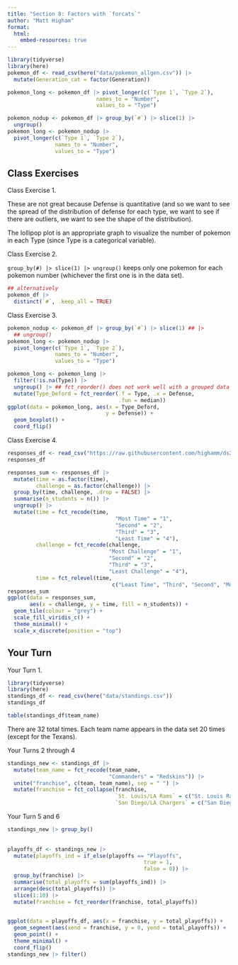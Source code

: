 ```yaml
---
title: "Section 8: Factors with `forcats`"
author: "Matt Higham"
format: 
  html:
    embed-resources: true
---
```



```r
library(tidyverse)
library(here)
pokemon_df <- read_csv(here("data/pokemon_allgen.csv")) |>
  mutate(Generation_cat = factor(Generation))

pokemon_long <- pokemon_df |> pivot_longer(c(`Type 1`, `Type 2`),
                            names_to = "Number",
                            values_to = "Type")

pokemon_nodup <- pokemon_df |> group_by(`#`) |> slice(1) |>
  ungroup()
pokemon_long <- pokemon_nodup |>
  pivot_longer(c(`Type 1`, `Type 2`),
               names_to = "Number",
               values_to = "Type")
```

## Class Exercises

Class Exercise 1.

These are not great because Defense is quantitative (and so we want to see the spread of the distribution of defense for each type, we want to see if there are outliers, we want to see the shape of the distribution).

The lollipop plot is an appropriate graph to visualize the number of pokemon in each Type (since Type is a categorical variable).

Class Exercise 2.

` group_by(#) |> slice(1) |> ungroup()` keeps only one pokemon for each pokemon number (whichever the first one is in the data set).

```r
## alternatively
pokemon_df |>
  distinct(`#`, .keep_all = TRUE)

```

Class Exercise 3.

```r
pokemon_nodup <- pokemon_df |> group_by(`#`) |> slice(1) ## |>
  ## ungroup()
pokemon_long <- pokemon_nodup |>
  pivot_longer(c(`Type 1`, `Type 2`),
               names_to = "Number",
               values_to = "Type")

pokemon_long <- pokemon_long |>
  filter(!is.na(Type)) |>
  ungroup() |> ## fct_reorder() does not work well with a grouped data frame
  mutate(Type_Deford = fct_reorder(.f = Type, .x = Defense,
                                   .fun = median))
ggplot(data = pokemon_long, aes(x = Type_Deford,
                               y = Defense)) +
  geom_boxplot() + 
  coord_flip()
```

Class Exercise 4.

```r
responses_df <- read_csv("https://raw.githubusercontent.com/highamm/ds234_quarto/main/data_online/heatmap.csv")
responses_df
```

```r
responses_sum <- responses_df |>
  mutate(time = as.factor(time),
         challenge = as.factor(challenge)) |>
  group_by(time, challenge, .drop = FALSE) |>
  summarise(n_students = n()) |>
  ungroup() |>
  mutate(time = fct_recode(time,
                                  "Most Time" = "1",
                                  "Second" = "2",
                                  "Third" = "3",
                                  "Least Time" = "4"),
         challenge = fct_recode(challenge,
                                "Most Challenge" = "1",
                                "Second" = "2",
                                "Third" = "3",
                                "Least Challenge" = "4"),
         time = fct_relevel(time, 
                                 c("Least Time", "Third", "Second", "Most Time")))
responses_sum
ggplot(data = responses_sum,
       aes(x = challenge, y = time, fill = n_students)) +
  geom_tile(colour = "grey") +
  scale_fill_viridis_c() +
  theme_minimal() +
  scale_x_discrete(position = "top")
```

## Your Turn

Your Turn 1.

```r
library(tidyverse)
library(here)
standings_df <- read_csv(here("data/standings.csv"))
standings_df
```

```r
table(standings_df$team_name)
```

There are 32 total times. Each team name appears in the data set 20 times (except for the Texans).

Your Turns 2 through 4

```r
standings_new <- standings_df |>
  mutate(team_name = fct_recode(team_name,
                                "Commanders" = "Redskins")) |>
  unite("franchise", c(team, team_name), sep = " ") |>
  mutate(franchise = fct_collapse(franchise,
                                  `St. Louis/LA Rams` = c("St. Louis Rams", "Los Angeles Rams"),
                                  `San Diego/LA Chargers` = c("San Diego Chargers", "Los Angeles Chargers"))) 
```

Your Turn 5 and 6

```r
standings_new |> group_by()
  
  
playoffs_df <- standings_new |>
  mutate(playoffs_ind = if_else(playoffs == "Playoffs",
                                           true = 1,
                                           false = 0)) |>
  group_by(franchise) |>
  summarise(total_playoffs = sum(playoffs_ind)) |>
  arrange(desc(total_playoffs)) |>
  slice(1:10) |>
  mutate(franchise = fct_reorder(franchise, total_playoffs))
  

ggplot(data = playoffs_df, aes(x = franchise, y = total_playoffs)) +
  geom_segment(aes(xend = franchise, y = 0, yend = total_playoffs)) +
  geom_point() +
  theme_minimal() +
  coord_flip()
standings_new |> filter()
```


